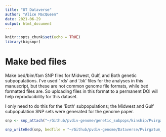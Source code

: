 ```yaml
---
title: "UT Dataverse"
author: "Alice MacQueen"
date: 2021-06-29
output: html_document
---
```


```r
knitr::opts_chunk$set(echo = TRUE)
library(bigsnpr)
```

# Make bed files

Make bed/bim/fam SNP files for Midwest, Gulf, and Both genetic subpopulations.
I've used '.rds' and '.bk' files for the analyses in this manuscript, but these
are not common genome file formats, while bed formatted files are. So uploading
files in this format to a permanent DOI will help reproducibility for this
dataset.

I only need to do this for the 'Both' subpopulations; the Midwest and Gulf
subpopulation SNP sets were generated for the genome paper.

```r
snp <- snp_attach("~/Github/pvdiv-genome/genetic_subpops/kinship/Pvirgatum_V5_GWAS_363g_Midwest_and_Gulf_subset_maf0.05.rds")
```

```r
snp_writeBed(snp, bedfile = "~/Github/pvdiv-genome/Dataverse/Pvirgatum_V5_GWAS_363g_Midwest_and_Gulf_subset_maf0.05.bed")
```

